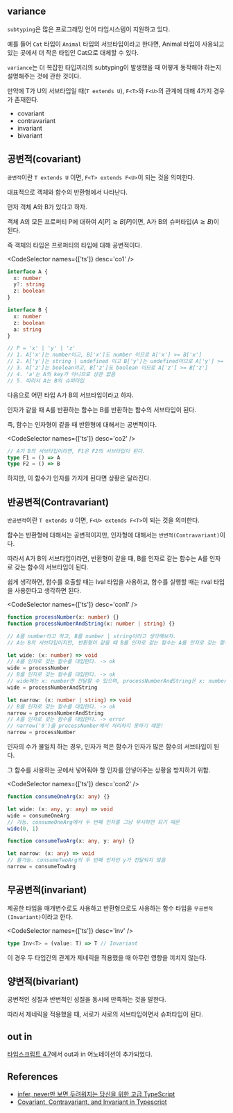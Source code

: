 
## variance

`subtyping`은 많은 프로그래밍 언어 타입시스템이 지원하고 있다.

예를 들어 `Cat` 타입이 `Animal` 타입의 서브타입이라고 한다면, Animal 타입이 사용되고 있는 곳에서 더 작은 타입인 Cat으로 대체할 수 있다.

`variance`는 더 복잡한 타입끼리의 subtyping이 발생했을 때 어떻게 동작해야 하는지 설명해주는 것에 관한 것이다.

만약에 T가 U의 서브타입일 때(`T extends U`), `F<T>`와 `F<U>`의 관계에 대해 4가지 경우가 존재한다.

- covariant
- contravariant
- invariant
- bivariant

## 공변적(covariant)

`공변적`이란 `T extends U` 이면, `F<T> extends F<U>`이 되는 것을 의미한다.

대표적으로 객체와 함수의 반환형에서 나타난다.

먼저 객체 A와 B가 있다고 하자.

객체 A의 모든 프로퍼티 P에 대하여 $A[P] \gtrsim B[P]$이면, A가 B의 슈퍼타입($A \gtrsim B$)이 된다.

즉 객체의 타입은 프로퍼티의 타입에 대해 공변적이다.

<CodeSelector names={['ts']} desc='co1' />

```ts
interface A {
  x: number
  y?: string
  z: boolean
}

interface B {
  x: number
  z: boolean
  a: string
}

// P = 'x' | 'y' | 'z'
// 1. A['x']는 number이고, B['x']도 number 이므로 A['x'] >= B['x']
// 2. A['y']는 string | undefined 이고 B['y']는 undefined이므로 A['y'] >= B['y']
// 3. A['z']는 boolean이고, B['z']도 boolean 이므로 A['z'] >= B['z']
// 4. 'a'는 A의 key가 아니므로 상관 없음
// 5. 따라서 A는 B의 슈퍼타입
```

다음으로 어떤 타입 A가 B의 서브타입이라고 하자.

인자가 같을 때 A를 반환하는 함수는 B를 반환하는 함수의 서브타입이 된다.

즉, 함수는 인자형이 같을 때 반환형에 대해서는 공변적이다.

<CodeSelector names={['ts']} desc='co2' />

```ts
// A가 B의 서브타입이라면, F1은 F2의 서브타입이 된다.
type F1 = () => A
type F2 = () => B
```

하지만, 이 함수가 인자를 가지게 된다면 상황은 달라진다.

## 반공변적(Contravariant)

`반공변적`이란 `T extends U` 이면, `F<U> extends F<T>`이 되는 것을 의미한다.

함수는 반환형에 대해서는 공변적이지만, 인자형에 대해서는 `반변적(Contravariant)`이다.

따라서 A가 B의 서브타입이라면, 반환형이 같을 때, B를 인자로 같는 함수는 A를 인자로 갖는 함수의 서브타입이 된다.

쉽게 생각하면, 함수를 호출할 때는 lval 타입을 사용하고, 함수를 실행할 때는 rval 타입을 사용한다고 생각하면 된다.

<CodeSelector names={['ts']} desc='con1' />

```ts
function processNumber(x: number) {}
function processNumberAndString(x: number | string) {}

// A를 number라고 하고, B를 number | string이라고 생각해보자.
// A는 B의 서브타입이지만, 반환형이 같을 때 B를 인자로 같는 함수는 A를 인자로 갖는 함수의 서브타입이 된다.

let wide: (x: number) => void
// A를 인자로 갖는 함수를 대입한다. -> ok
wide = processNumber
// B를 인자로 갖는 함수를 대입한다. -> ok
// wide에는 x: number만 전달할 수 있으며, processNumberAndString은 x: number를 받아들일 수 있기 때문
wide = processNumberAndString

let narrow: (x: number | string) => void
// B를 인자로 갖는 함수를 대입한다. -> ok
narrow = processNumberAndString
// A를 인자로 갖는 함수를 대입한다. -> error
// narrow('0')을 processNumber에서 처리하지 못하기 때문!
narrow = processNumber
```

인자의 수가 불일치 하는 경우, 인자가 적은 함수가 인자가 많은 함수의 서브타입이 된다.

그 함수를 사용하는 곳에서 넣어줘야 할 인자를 안넣어주는 상황을 방지하기 위함.

<CodeSelector names={['ts']} desc='con2' />

```ts
function consumeOneArg(x: any) {}

let wide: (x: any, y: any) => void
wide = consumeOneArg
// 가능. consumeOneArg에서 두 번째 인자를 그냥 무시하면 되기 때문
wide(0, 1)

function consumeTwoArg(x: any, y: any) {}

let narrow: (x: any) => void
// 불가능. consumeTwoArg의 두 번째 인자인 y가 전달되지 않음
narrow = consumeTowArg
```

## 무공변적(invariant)

제공한 타입을 매개변수로도 사용하고 반환형으로도 사용하는 함수 타입을 `무공변적(Invariant)`이라고 한다.

<CodeSelector names={['ts']} desc='inv' />

```ts
type Inv<T> = (value: T) => T // Invariant
```

이 경우 두 타입간의 관계가 제네릭을 적용했을 때 아무런 영향을 끼치지 않는다.

## 양변적(bivariant)

공변적인 성질과 반변적인 성질을 동시에 만족하는 것을 말한다.

따라서 제네릭을 적용했을 때, 서로가 서로의 서브타입이면서 슈퍼타입이 된다.

## out in

[타입스크립트 4.7](https://www.typescriptlang.org/docs/handbook/release-notes/typescript-4-7.html#optional-variance-annotations-for-type-parameters)에서 out과 in 어노테이션이 추가되었다.

## References

- [infer, never만 보면 두려워지는 당신을 위한 고급 TypeScript](https://www.youtube.com/watch?v=xesy1i67OWI&list=WL&index=57&t=1573s)
- [Covariant, Contravariant, and Invariant in Typescript](https://www.sandromaglione.com/articles/covariant-contravariant-and-invariant-in-typescript)
